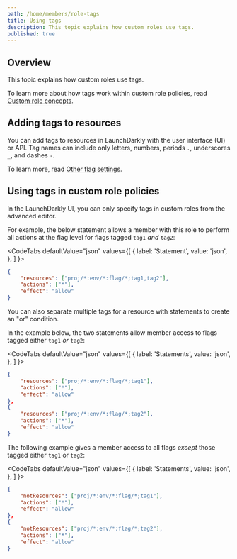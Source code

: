 ```yaml
---
path: /home/members/role-tags
title: Using tags
description: This topic explains how custom roles use tags.
published: true
---
```


## Overview

This topic explains how custom roles use tags.

To learn more about how tags work within custom role policies, read [Custom role concepts](/home/members/role-concepts).

## Adding tags to resources

You can add tags to resources in LaunchDarkly with the user interface (UI) or API. Tag names can include only letters, numbers, periods `.`, underscores `_`, and dashes `-`.

To learn more, read [Other flag settings](/home/flags/settings).

## Using tags in custom role policies

In the LaunchDarkly UI, you can only specify tags in custom roles from the advanced editor.

For example, the below statement allows a member with this role to perform all actions at the flag level for flags tagged `tag1` *and* `tag2`:

<CodeTabs
  defaultValue="json"
  values={[
    { label: 'Statement', value: 'json', },
  ]
}>

<CodeTabItem value="json">

```json
{
    "resources": ["proj/*:env/*:flag/*;tag1,tag2"],
    "actions": ["*"],
    "effect": "allow"
}
```
</CodeTabItem>
</CodeTabs>

You can also separate multiple tags for a resource with statements to create an "or" condition.

In the example below, the two statements allow member access to flags tagged either `tag1` *or* `tag2`:


<CodeTabs
  defaultValue="json"
  values={[
    { label: 'Statements', value: 'json', },
  ]
}>

<CodeTabItem value="json">

```json
{
    "resources": ["proj/*:env/*:flag/*;tag1"],
    "actions": ["*"],
    "effect": "allow"
},
{
    "resources": ["proj/*:env/*:flag/*;tag2"],
    "actions": ["*"],
    "effect": "allow"
}
```

</CodeTabItem>
</CodeTabs>

The following example gives a member access to all flags *except* those tagged either `tag1` or `tag2`:

<CodeTabs
  defaultValue="json"
  values={[
    { label: 'Statements', value: 'json', },
  ]
}>

<CodeTabItem value="json">

```json
{
    "notResources": ["proj/*:env/*:flag/*;tag1"],
    "actions": ["*"],
    "effect": "allow"
},
{
    "notResources": ["proj/*:env/*:flag/*;tag2"],
    "actions": ["*"],
    "effect": "allow"
}
```

</CodeTabItem>
</CodeTabs>